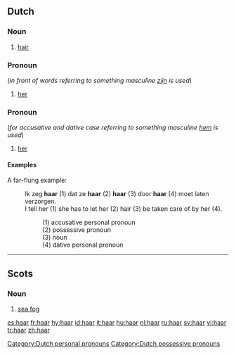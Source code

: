 ==Dutch==

===Noun===
{{nl-noun|g=n|haren|haartje}}

# [[hair]]

===Pronoun===
{{infl|nl|pronoun|gender=f}} (''in front of words referring to something masculine [[zijn]] is used'')

# {{context|possessive|lang=nl}} [[her]]

===Pronoun===
{{infl|nl|pronoun|gender=f}} (''for accusative and dative case referring to something masculine [[hem]] is used'')

# {{context|personal|lang=nl}} [[her]]

====Examples====
;A far-flung example:

:Ik zeg '''haar''' (1) dat ze '''haar''' (2) '''haar''' (3) door '''haar''' (4) moet laten verzorgen.<br />
:I tell her (1) she has to let her (2) hair (3) be taken care of by her (4).

::(1) accusative personal pronoun
::(2) possessive pronoun
::(3) noun
::(4) dative personal pronoun

[[Category:Dutch personal pronouns]]
[[Category:Dutch possessive pronouns]]

----

==Scots==

===Noun===
{{sco-noun|-}}

# [[sea fog]]

[[es:haar]]
[[fr:haar]]
[[hy:haar]]
[[id:haar]]
[[it:haar]]
[[hu:haar]]
[[nl:haar]]
[[ru:haar]]
[[sv:haar]]
[[vi:haar]]
[[tr:haar]]
[[zh:haar]]